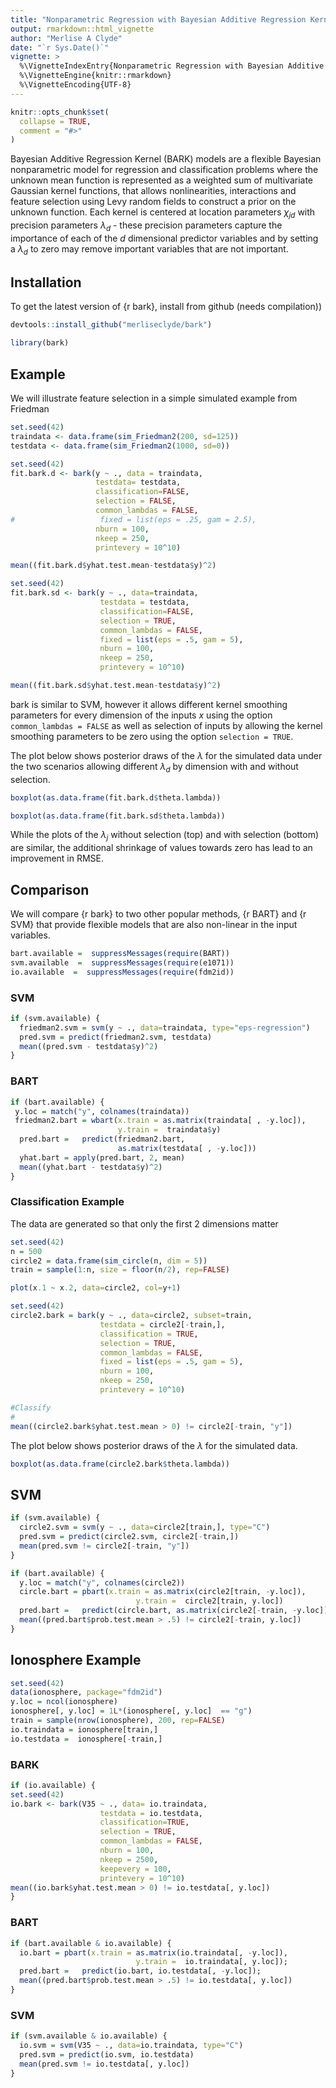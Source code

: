 ```yaml
---
title: "Nonparametric Regression with Bayesian Additive Regression Kernels"
output: rmarkdown::html_vignette
author: "Merlise A Clyde"
date: "`r Sys.Date()`"
vignette: >
  %\VignetteIndexEntry{Nonparametric Regression with Bayesian Additive Regression Kernels}
  %\VignetteEngine{knitr::rmarkdown}
  %\VignetteEncoding{UTF-8}
---
```


```r
knitr::opts_chunk$set(
  collapse = TRUE,
  comment = "#>"
)
```





Bayesian Additive Regression Kernel (BARK) models are a flexible Bayesian
nonparametric model for regression and classification problems where the unknown
mean function is represented as a weighted sum of multivariate Gaussian kernel
functions,
\begin{equation}
f(\mathbf{x}) = \sum_j \beta_j  \prod_d \exp( \lambda_d (x_d - \chi_{jd})^2)
\end{equation}
that allows nonlinearities, interactions and feature selection 
using Levy random fields to construct a prior on the unknown function.   Each kernel is centered at location parameters $\chi_{jd}$ with precision parameters $\lambda_d$ - these precision parameters capture the importance of each of the $d$ dimensional predictor variables and by setting a $\lambda_d$ to zero may remove important variables that are not important.


## Installation

To get the latest version  of {r bark}, install from github  (needs compilation))

```r
devtools::install_github("merliseclyde/bark")
```

```r
library(bark)
```

## Example

We will illustrate feature selection in a simple simulated example from Friedman

```r
set.seed(42)
traindata <- data.frame(sim_Friedman2(200, sd=125))
testdata <- data.frame(sim_Friedman2(1000, sd=0))
```

```r
set.seed(42)
fit.bark.d <- bark(y ~ ., data = traindata,
                   testdata= testdata,
                   classification=FALSE, 
                   selection = FALSE,
                   common_lambdas = FALSE,
#                   fixed = list(eps = .25, gam = 2.5),
                   nburn = 100,
                   nkeep = 250,
                   printevery = 10^10)

mean((fit.bark.d$yhat.test.mean-testdata$y)^2)

```

```r
set.seed(42)
fit.bark.sd <- bark(y ~ ., data=traindata,
                    testdata = testdata,
                    classification=FALSE, 
                    selection = TRUE,
                    common_lambdas = FALSE,
                    fixed = list(eps = .5, gam = 5),
                    nburn = 100,
                    nkeep = 250,
                    printevery = 10^10)

mean((fit.bark.sd$yhat.test.mean-testdata$y)^2)

```
bark is similar to SVM, however it allows different kernel smoothing parameters for every dimension of the inputs 
$x$  using the option `common_lambdas = FALSE` as well as selection of inputs by allowing the kernel
smoothing parameters to be zero using the option `selection = TRUE`.

The plot below shows posterior draws of the $\lambda$ for the simulated data under the two scenarios allowing different $\lambda_d$ by dimension with and without selection.

```r
boxplot(as.data.frame(fit.bark.d$theta.lambda))
```
```r
boxplot(as.data.frame(fit.bark.sd$theta.lambda))
```

While the plots of the $\lambda_j$ without selection (top) and with selection (bottom) are similar, the additional shrinkage of values towards zero has lead to an improvement in RMSE.


## Comparison
We will compare {r bark} to two other popular methods, {r BART} and {r SVM} that provide flexible models that are also non-linear in the input variables. 

```r
bart.available =  suppressMessages(require(BART))
svm.available  =  suppressMessages(require(e1071))
io.available  =  suppressMessages(require(fdm2id))
```

### SVM

```r
if (svm.available) {
  friedman2.svm = svm(y ~ ., data=traindata, type="eps-regression")
  pred.svm = predict(friedman2.svm, testdata)
  mean((pred.svm - testdata$y)^2)
}

```


### BART
```r
if (bart.available) {
 y.loc = match("y", colnames(traindata))
 friedman2.bart = wbart(x.train = as.matrix(traindata[ , -y.loc]), 
                        y.train =  traindata$y)
  pred.bart =   predict(friedman2.bart, 
                        as.matrix(testdata[ , -y.loc]))
  yhat.bart = apply(pred.bart, 2, mean)
  mean((yhat.bart - testdata$y)^2)
} 
```



### Classification Example


The data are generated so that only the first 2 dimensions matter
```r
set.seed(42)
n = 500
circle2 = data.frame(sim_circle(n, dim = 5))
train = sample(1:n, size = floor(n/2), rep=FALSE)
```

```r
plot(x.1 ~ x.2, data=circle2, col=y+1)
```


```r
set.seed(42)
circle2.bark = bark(y ~ ., data=circle2, subset=train,
                    testdata = circle2[-train,],
                    classification = TRUE,
                    selection = TRUE,
                    common_lambdas = FALSE,
                    fixed = list(eps = .5, gam = 5),
                    nburn = 100,
                    nkeep = 250,
                    printevery = 10^10)
```


```r
#Classify
#
mean((circle2.bark$yhat.test.mean > 0) != circle2[-train, "y"])
```

The plot below shows posterior draws of the $\lambda$ for the simulated data.

```r
boxplot(as.data.frame(circle2.bark$theta.lambda))
```
## SVM

```r
if (svm.available) {
  circle2.svm = svm(y ~ ., data=circle2[train,], type="C")
  pred.svm = predict(circle2.svm, circle2[-train,])
  mean(pred.svm != circle2[-train, "y"])
}

```


```r
if (bart.available) {
  y.loc = match("y", colnames(circle2))
  circle.bart = pbart(x.train = as.matrix(circle2[train, -y.loc]), 
                            y.train =  circle2[train, y.loc])
  pred.bart =   predict(circle.bart, as.matrix(circle2[-train, -y.loc]))
  mean((pred.bart$prob.test.mean > .5) != circle2[-train, y.loc])
} 
```




## Ionosphere Example

```r
set.seed(42)
data(ionosphere, package="fdm2id")
y.loc = ncol(ionosphere)
ionosphere[, y.loc] = 1L*(ionosphere[, y.loc]  == "g")
train = sample(nrow(ionosphere), 200, rep=FALSE)
io.traindata = ionosphere[train,]
io.testdata =  ionosphere[-train,]

```

### BARK

```r
if (io.available) {
set.seed(42)
io.bark <- bark(V35 ~ ., data= io.traindata,
                    testdata = io.testdata,
                    classification=TRUE, 
                    selection = TRUE,
                    common_lambdas = FALSE,
                    nburn = 100,
                    nkeep = 2500,
                    keepevery = 100,
                    printevery = 10^10)
mean((io.bark$yhat.test.mean > 0) != io.testdata[, y.loc])
}
```


### BART
```r
if (bart.available & io.available) {
  io.bart = pbart(x.train = as.matrix(io.traindata[, -y.loc]), 
                            y.train =  io.traindata[, y.loc]);
  pred.bart =   predict(io.bart, io.testdata[, -y.loc]);
  mean((pred.bart$prob.test.mean > .5) != io.testdata[, y.loc])
} 
```

### SVM
```r
if (svm.available & io.available) {
  io.svm = svm(V35 ~ ., data=io.traindata, type="C")
  pred.svm = predict(io.svm, io.testdata)
  mean(pred.svm != io.testdata[, y.loc])
}

```
